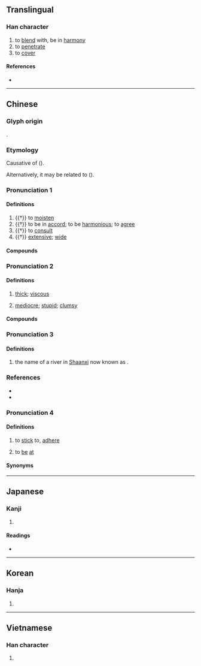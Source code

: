 {{character info/new}}
==Translingual==

===Han character===
{{Han char|rn=85|rad=水|as=06|sn=9|four=38161|canj=EOMR|ids=⿰氵合}}

# to [[blend]] with, be in [[harmony]]
# to [[penetrate]]
# to [[cover]]

====References====
* {{Han ref|kx=0622.210|dkj=17426|dj=1019.020|hdz=31612.050|uh=6D3D|ud=27965|bh=ACA2|bd=44194}}

----

==Chinese==
{{zh-forms}}

===Glyph origin===
{{Han etym}}
{{Han compound|水|合|ls=psc|c1=s|t1=water|c2=p}}.

===Etymology===
Causative of {{och-l|合|to be together}} ({{zh-ref|Schuessler, 2007}}).

Alternatively, it may be related to {{cog|bo|འགྲུབ||to be accomplished}} ({{zh-ref|Schuessler, 2007}}).

{{etystub|zh}} <!-- are all these senses/pronunciations related? -->

===Pronunciation 1===
{{zh-pron
|m=qià,xiá,2nb=variant
|c=hap6,hap1,haap6,ap1
|h=pfs=kap/khap
|md=
|mn=hia̍p/ha̍p
|mn_note=hia̍p - vernacular; ha̍p - literary (rare)
|w=
|mc=y
|oc=y
|cat=v,a
}}

====Definitions====
{{zh-hanzi}}

# {{†}} to [[moisten]]
# {{†}} to be in [[accord]]; to be [[harmonious]]; to [[agree]]
# {{†}} to [[consult]]
# {{†}} [[extensive]]; [[wide]]

====Compounds====
{{zh-der|優洽|允洽|情投意洽|博洽|仁洽|喜洽|心甜意洽|妥洽|冰炭不洽|博學洽聞|商洽|強記洽聞|和洽|博物洽聞|汗洽股慄|投洽|款洽|沾洽|歡洽|洽詢|汗流洽背|洽商|暢洽|洽辦|洽購|熙洽|浹洽|接洽|洽談|洽聞博見|洽聞|洽恰|洽聞強記|殫見洽聞|洽濡|重熙累洽|融洽|驩洽|面洽|重光累洽|翔洽|謙洽}}

===Pronunciation 2===
{{zh-pron
|mn=ka̍p
|mn_note=vernacular
|cat=a
}}

====Definitions====
{{zh-hanzi}} {{tlb|zh|Hokkien}}

# {{lb|zh|of liquids}} [[thick]]; [[viscous]]
# {{lb|zh|Xiamen|Zhangzhou|Taiwan}} [[mediocre]]; [[stupid]]; [[clumsy]]

====Compounds====
{{zh-der|洽潲|洽哥|洽食|洽醪醪|醪洽洽|洽膏膏}}

===Pronunciation 3===
{{zh-pron
|m=hé,gé
|cat=pn
}}

====Definitions====
{{zh-hanzi}}

# {{lb|zh|historical}} {{zh-alt-form|郃|dot=,}} the name of a river in [[Shaanxi]] now known as {{zh-l|金水河}}.
#: {{zh-x|在 洽{Hé} 之 陽、在 ^渭 之 涘{sì}。|On the north of the '''He'''; on the banks of the Wei.|ref=Shijing}}

===References===
* {{R:twedu|A02195}}
* {{R:yue:Hanzi}}

===Pronunciation 4===
{{zh-forms|alt=敆}}
{{zh-pron
|md=găk
|cat=v
}}

====Definitions====
{{zh-hanzi}}

# {{lb|zh|Min Dong}} to [[stick]] to, [[adhere]]
# {{lb|zh|Min Dong}} to [[be]] [[at]]
#: {{zh-x|伊{ĭ} 敆{găk} 厝{chuó} |S/he is at home|MD}}
#: {{zh-x|賓館 敆 底所？|tr=Bĭng-guāng găk diē-nē̤?|Where's the '''hotel'''?|MD|a=Cdo_where_is_the_hotel.ogg}}

====Synonyms====
{{zh-dial|在}}
----

==Japanese==

===Kanji===
{{ja-kanji|grade=|rs=水06}}

# {{defn|lang=ja|sort=水06}}

====Readings====
* {{ja-readings|on=[[こう]] (kō)|kun=[[うるおす]] (uruosu), [[あまねし]] (amaneshi)}}

----

==Korean==

===Hanja===
{{ko-hanja|hangeul=흡|eumhun=|rv=heup|mr=hŭp|y=hup}}

# {{defn|lang=ko|sort=水06}}

----

==Vietnamese==

===Han character===
{{vi-hantu|[[hiệp]]|rs=水06}}

# {{defn|lang=vi|sort=水06}}